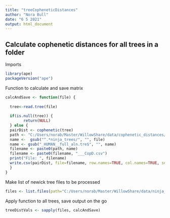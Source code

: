 ---
title: "treeCopheneticDistances"
author: "Nora Bull"
date: "6 5 2021"
output: html_document
---


## Calculate cophenetic distances for all trees in a folder

Imports
```{r}
library(ape)
packageVersion("ape")

```


Function to calculate and save matrix
```{r}

calcAndSave <- function(file) {
  
  tree<-read.tree(file)
  
  if(is.null(tree)) {
        return(NULL)
  } else {
  pairDist <- cophenetic(tree)
  path <- "C:/Users/norab/Master/WillowShare/data/cophenetic_distances/"   # SAVE FILES TO THIS DIRECTORY
  name <-  gsub("^.*ninja_trees/", "", file)
  name <- gsub("_HUMAN__full_aln.tre$", "", name)
  filename <- paste0(path, name)
  filename <- paste0(filename, "___CopD.csv")
  print("File: ", filename)
  write.csv(pairDist, file=filename, row.names=TRUE, col.names=TRUE, sep = ",", quote = F)
  }
}
```


Make list of newick tree files to be processed
```{r}
files <- list.files(path="C:/Users/norab/Master/WillowShare/data/ninja_trees", full.names=TRUE, recursive=FALSE)

```

Apply function to all trees, save output on the go
```{r}
treeDistVals <- sapply(files, calcAndSave)
```
